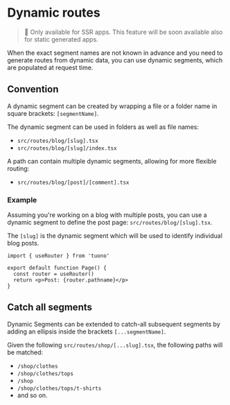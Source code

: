 
<MetaTags
  title="Tuono - Routing"
  canonical="https://tuono.dev/documentation/routing/dynamic-routes"
/>

# Dynamic routes

> 🚧 Only available for SSR apps. This feature will be soon available also for static generated apps.

When the exact segment names are not known in advance and you need to generate routes from dynamic data,
you can use dynamic segments, which are populated at request time.

## Convention

A dynamic segment can be created by wrapping a
file or a folder name in square brackets: `[segmentName]`.

The dynamic segment can be used in folders as well as file names:

- `src/routes/blog/[slug].tsx`
- `src/routes/blog/[slug]/index.tsx`

A path can contain multiple dynamic segments, allowing for more flexible routing:

- `src/routes/blog/[post]/[comment].tsx`

### Example

Assuming you're working on a blog with multiple posts,
you can use a dynamic segment to define the post page: `src/routes/blog/[slug].tsx`.

The `[slug]` is the dynamic segment which will be used to identify individual blog posts.

```tsx
import { useRouter } from 'tuono'

export default function Page() {
  const router = useRouter()
  return <p>Post: {router.pathname}</p>
}
```

## Catch all segments

Dynamic Segments can be extended to catch-all subsequent segments by adding
an ellipsis inside the brackets `[...segmentName]`.

Given the following `src/routes/shop/[...slug].tsx`,
the following paths will be matched:

- `/shop/clothes`
- `/shop/clothes/tops`
- `/shop`
- `/shop/clothes/tops/t-shirts`
- and so on.
